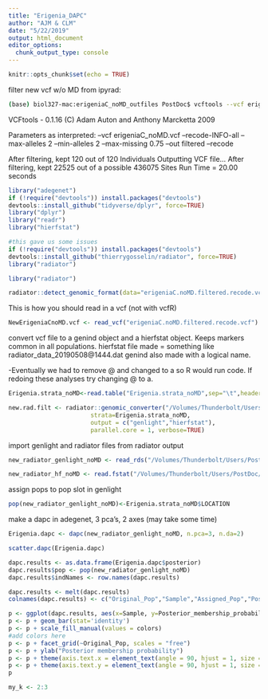 ```yaml
---
title: "Erigenia_DAPC"
author: "AJM & CLM"
date: "5/22/2019"
output: html_document
editor_options: 
  chunk_output_type: console
---
```


```r
knitr::opts_chunk$set(echo = TRUE)
```

filter new vcf w/o MD from ipyrad:
```bash
(base) biol327-mac:erigeniaC_noMD_outfiles PostDoc$ vcftools --vcf erigeniaC_noMD.vcf --recode --recode-INFO-all --min-alleles 2 --max-alleles 2 --max-missing 0.75 --out filtered
```
VCFtools - 0.1.16
(C) Adam Auton and Anthony Marcketta 2009

Parameters as interpreted:
	--vcf erigeniaC_noMD.vcf
	--recode-INFO-all
	--max-alleles 2
	--min-alleles 2
	--max-missing 0.75
	--out filtered
	--recode

After filtering, kept 120 out of 120 Individuals
Outputting VCF file...
After filtering, kept 22525 out of a possible 436075 Sites
Run Time = 20.00 seconds

```r
library("adegenet")
if (!require("devtools")) install.packages("devtools")
devtools::install_github("tidyverse/dplyr", force=TRUE)
library("dplyr")
library("readr")
library("hierfstat")
```


```r
#this gave us some issues
if (!require("devtools")) install.packages("devtools")
devtools::install_github("thierrygosselin/radiator", force=TRUE)
library("radiator")
```
```r
library("radiator")
```
```r
radiator::detect_genomic_format(data="erigeniaC.noMD.filtered.recode.vcf")
```
This is how you should read in a vcf (not with vcfR)
```r
NewErigeniaCnoMD.vcf <- read_vcf("erigeniaC.noMD.filtered.recode.vcf")
```

convert vcf file to a genind object and a hierfstat object. Keeps markers common in all populations. hierfstat file made = something like radiator_data_20190508@1444.dat
genind also made with a logical name.

-Eventually we had to remove @ and changed to a so R would run code. If redoing these analyses try changing @ to a.


```r
Erigenia.strata_noMD<-read.table("Erigenia.strata_noMD",sep="\t",header=TRUE)
```
```r
new.rad.filt <- radiator::genomic_converter("/Volumes/Thunderbolt/Users/PostDoc/Github/Erigenia-Analyses/erigeniaC.noMD.filtered.recode.vcf",
                       strata=Erigenia.strata_noMD,
                       output = c("genlight","hierfstat"),
                       parallel.core = 1, verbose=TRUE)
```
import genlight and radiator files from radiator output
```r
new_radiator_genlight_noMD <- read_rds("/Volumes/Thunderbolt/Users/PostDoc/Github/Erigenia-Analyses/296_radiator_genomic_converter_20190522a1616/radiator_genlight_20190522a1618.RData")
```
```r
new_radiator_hf_noMD <- read.fstat("/Volumes/Thunderbolt/Users/PostDoc/Github/Erigenia-Analyses/296_radiator_genomic_converter_20190522a1616/radiator_data_20190522a1616.dat", na.s = c("0","00","000","0000","00000","000000","NA"))
```

assign pops to pop slot in genlight
```r
pop(new_radiator_genlight_noMD)<-Erigenia.strata_noMD$LOCATION
```

make a dapc in adegenet, 3 pca's, 2 axes (may take some time)
```r
Erigenia.dapc <- dapc(new_radiator_genlight_noMD, n.pca=3, n.da=2)
```
```r
scatter.dapc(Erigenia.dapc) 
```
```r
dapc.results <- as.data.frame(Erigenia.dapc$posterior)
dapc.results$pop <- pop(new_radiator_genlight_noMD)
dapc.results$indNames <- row.names(dapc.results)
```

```r
dapc.results <- melt(dapc.results)
colnames(dapc.results) <- c("Original_Pop","Sample","Assigned_Pop","Posterior_membership_probability")
```

```r
p <- ggplot(dapc.results, aes(x=Sample, y=Posterior_membership_probability, fill=Assigned_Pop))
p <- p + geom_bar(stat='identity')
p <- p + scale_fill_manual(values = colors)
#add colors here
p <- p + facet_grid(~Original_Pop, scales = "free")
p <- p + ylab("Posterior membership probability")
p <- p + theme(axis.text.x = element_text(angle = 90, hjust = 1, size = 8))
p <- p + theme(axis.text.y = element_text(angle = 90, hjust = 1, size = 8))
p
```



```r
my_k <- 2:3
```


